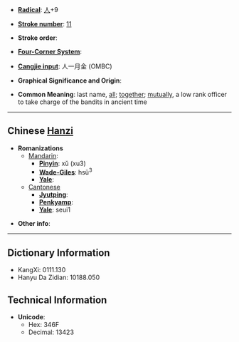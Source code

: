 * '''[[Wiktionary:Chinese radical index| Radical]]''': [[Wiktionary:Chinese radical index 人|人]]+9

* '''[[Wiktionary:Chinese total strokes index|Stroke number]]''': [[Wiktionary:Chinese total strokes index 11|11]]

* '''Stroke order''': 

* '''[[Wiktionary:Chinese four corner index|Four-Corner System]]''': 

* '''[[Wiktionary:Chinese Cangjie index|Cangjie input]]''': 人一月金 (OMBC)

* '''Graphical Significance and Origin''': 

* '''Common Meaning''': last name, [[all]]; [[together]]; [[mutually]], a low rank officer to take charge of the bandits in ancient time

----

== Chinese [[Hanzi]] ==

* '''Romanizations'''
** [[Mandarin]]:
*** '''[[Pinyin]]''': xǔ (xu3)
*** '''[[Wade-Giles]]''': hsü<sup>3</sup>
*** '''[[Yale]]''': 
**[[Cantonese]]
***'''[[Jyutping]]''':
***'''[[Penkyamp]]''': 
***'''[[Yale]]''': seui1

* '''Other info''': 

----

== Dictionary Information ==

* KangXi: 0111.130
* Hanyu Da Zidian: 10188.050

== Technical Information ==

* '''Unicode''':
** Hex: 346F
** Decimal: 13423